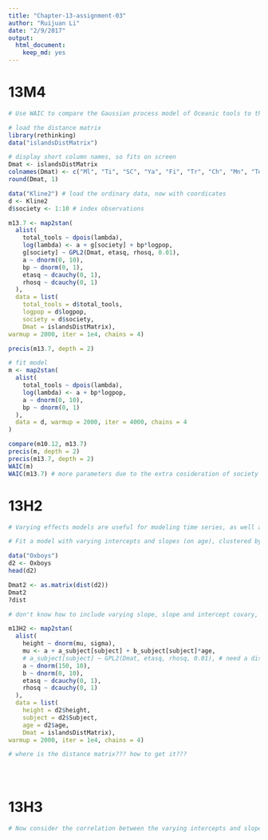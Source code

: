 ```yaml
---
title: "Chapter-13-assignment-03"
author: "Ruijuan Li"
date: "2/9/2017"
output: 
  html_document: 
    keep_md: yes
---
```


# 13M4
```r
# Use WAIC to compare the Gaussian process model of Oceanic tools to the models fit to the same data in Chapter 10. Pay special attention to the effective numbers of parameters, as estimated by WAIC. 

# load the distance matrix 
library(rethinking)
data("islandsDistMatrix")

# display short column names, so fits on screen 
Dmat <- islandsDistMatrix
colnames(Dmat) <- c("Ml", "Ti", "SC", "Ya", "Fi", "Tr", "Ch", "Mn", "To", "Ha")
round(Dmat, 1)

data("Kline2") # load the ordinary data, now with coordicates
d <- Kline2
d$society <- 1:10 # index observations

m13.7 <- map2stan(
  alist(
    total_tools ~ dpois(lambda),
    log(lambda) <- a + g[society] + bp*logpop,
    g[society] ~ GPL2(Dmat, etasq, rhosq, 0.01), 
    a ~ dnorm(0, 10), 
    bp ~ dnorm(0, 1), 
    etasq ~ dcauchy(0, 1), 
    rhosq ~ dcauchy(0, 1)
  ), 
  data = list(
    total_tools = d$total_tools,
    logpop = d$logpop, 
    society = d$society,
    Dmat = islandsDistMatrix), 
warmup = 2000, iter = 1e4, chains = 4)

precis(m13.7, depth = 2)

# fit model 
m <- map2stan(
  alist(
    total_tools ~ dpois(lambda),
    log(lambda) <- a + bp*logpop, 
    a ~ dnorm(0, 10), 
    bp ~ dnorm(0, 1)  
  ), 
  data = d, warmup = 2000, iter = 4000, chains = 4
)

compare(m10.12, m13.7)
precis(m, depth = 2)
precis(m13.7, depth = 2)
WAIC(m)
WAIC(m13.7) # more parameters due to the extra cosideration of society ...   
```

# 13H2
```r
# Varying effects models are useful for modeling time series, as well as spatial clustering. In a time series, the observations cluster by entities that have continuity through time, such as individuals. Since observations within individuals are likely highly correlated, the multilevel structure can help quite a lot. You'll use the data in data(Oxboys), which is 234 height measurements on 26 boys from an Oxford Boys Club (I think these were like youth athletic leagues?), at 9 different ages (centered and standardized) per boy. You'll be interested in predicting height, using age, clustered by Subject (individual boy).

# Fit a model with varying intercepts and slopes (on age), clustered by Subject. Present and interpret the parameter estimates. Which varying effect contributes more variation to the heights, the intercept or the slope? 

data("Oxboys")
d2 <- Oxboys
head(d2) 

Dmat2 <- as.matrix(dist(d2)) 
Dmat2
?dist

# don't know how to include varying slope, slope and intercept covary, need to consider, and how to include distance matrix for both intercept and slope, also since multiple observatison for each individual, there is sigma within group, cannot use 0.01.  

m13H2 <- map2stan(
  alist(
    height ~ dnorm(mu, sigma),
    mu <- a + a_subject[subject] + b_subject[subject]*age,
    # a_subject[subject] ~ GPL2(Dmat, etasq, rhosq, 0.01), # need a distance matrix 
    a ~ dnorm(150, 10), 
    b ~ dnorm(0, 10), 
    etasq ~ dcauchy(0, 1), 
    rhosq ~ dcauchy(0, 1)
  ), 
  data = list(
    height = d2$height,
    subject = d2$Subject, 
    age = d2$age,
    Dmat = islandsDistMatrix), 
warmup = 2000, iter = 1e4, chains = 4) 

# where is the distance matrix??? how to get it??? 





```

# 13H3 
```r
# Now consider the correlation between the varying intercepts and slopes. Can you explain its value? How would this estimated correlation influence your predictions about a new sample of boys? 




```

